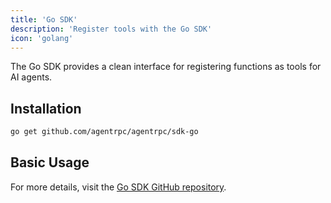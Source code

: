 ```yaml
---
title: 'Go SDK'
description: 'Register tools with the Go SDK'
icon: 'golang'
---
```


The Go SDK provides a clean interface for registering functions as tools for AI agents.

## Installation

```bash
go get github.com/agentrpc/agentrpc/sdk-go
```

## Basic Usage

<RegisterGo />

For more details, visit the [Go SDK GitHub repository](https://github.com/agentrpc/agentrpc/tree/main/sdk-go).
